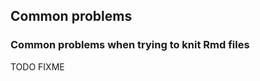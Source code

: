 ## Common problems

### Common problems when trying to knit Rmd files {#common-rmd-problems}

TODO FIXME
